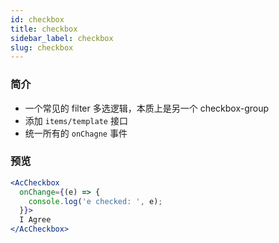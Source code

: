 ```yaml
---
id: checkbox
title: checkbox
sidebar_label: checkbox
slug: checkbox
---
```


### 简介
- 一个常见的 filter 多选逻辑，本质上是另一个 checkbox-group
- 添加 `items/template` 接口
- 统一所有的 `onChagne` 事件

### 预览
```jsx live
<AcCheckbox
  onChange={(e) => {
    console.log('e checked: ', e);
  }}>
  I Agree
</AcCheckbox>
```